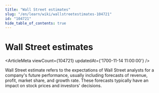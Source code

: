 ```yaml
---
title: "Wall Street estimates"
slug: "/en/learn/wiki/wallstreetestimates-104721"
id: "104721"
hide_table_of_contents: true
---
```



# Wall Street estimates

<ArticleMeta viewCount={104721} updatedAt={'1700-11-14 11:00:00'} />

Wall Street estimate refers to the expectations of Wall Street analysts for a company's future performance, usually including forecasts of revenue, profit, market share, and growth rate. These forecasts typically have an impact on stock prices and investors' decisions.
